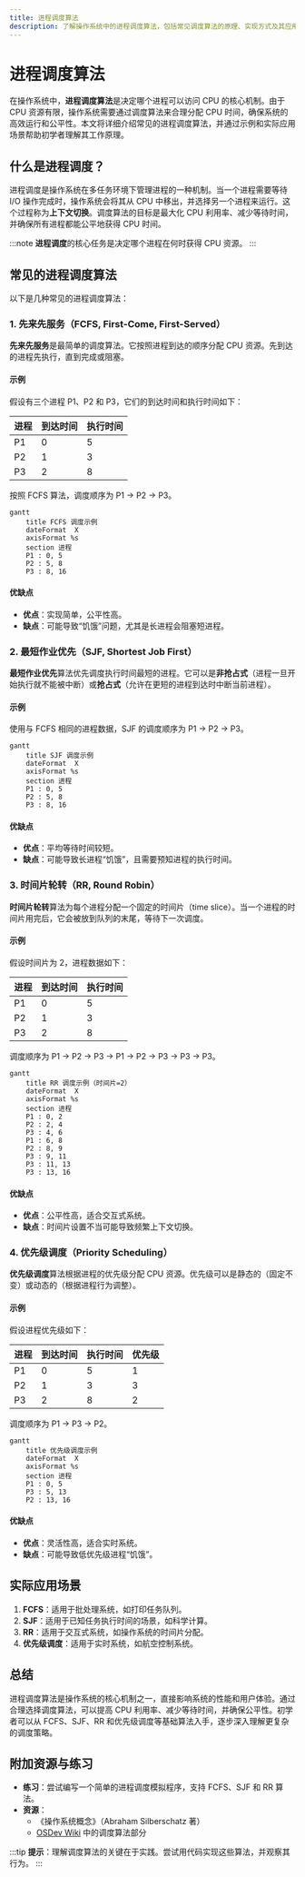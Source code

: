 ```yaml
---
title: 进程调度算法
description: 了解操作系统中的进程调度算法，包括常见调度算法的原理、实现方式及其应用场景。
---
```


# 进程调度算法

在操作系统中，**进程调度算法**是决定哪个进程可以访问 CPU 的核心机制。由于 CPU 资源有限，操作系统需要通过调度算法来合理分配 CPU 时间，确保系统的高效运行和公平性。本文将详细介绍常见的进程调度算法，并通过示例和实际应用场景帮助初学者理解其工作原理。

## 什么是进程调度？

进程调度是操作系统在多任务环境下管理进程的一种机制。当一个进程需要等待 I/O 操作完成时，操作系统会将其从 CPU 中移出，并选择另一个进程来运行。这个过程称为**上下文切换**。调度算法的目标是最大化 CPU 利用率、减少等待时间，并确保所有进程都能公平地获得 CPU 时间。

:::note
**进程调度**的核心任务是决定哪个进程在何时获得 CPU 资源。
:::

## 常见的进程调度算法

以下是几种常见的进程调度算法：

### 1. 先来先服务（FCFS, First-Come, First-Served）

**先来先服务**是最简单的调度算法。它按照进程到达的顺序分配 CPU 资源。先到达的进程先执行，直到完成或阻塞。

#### 示例
假设有三个进程 P1、P2 和 P3，它们的到达时间和执行时间如下：

| 进程 | 到达时间 | 执行时间 |
|------|----------|----------|
| P1   | 0        | 5        |
| P2   | 1        | 3        |
| P3   | 2        | 8        |

按照 FCFS 算法，调度顺序为 P1 → P2 → P3。

```mermaid
gantt
    title FCFS 调度示例
    dateFormat  X
    axisFormat %s
    section 进程
    P1 : 0, 5
    P2 : 5, 8
    P3 : 8, 16
```

#### 优缺点
- **优点**：实现简单，公平性高。
- **缺点**：可能导致“饥饿”问题，尤其是长进程会阻塞短进程。

### 2. 最短作业优先（SJF, Shortest Job First）

**最短作业优先**算法优先调度执行时间最短的进程。它可以是**非抢占式**（进程一旦开始执行就不能被中断）或**抢占式**（允许在更短的进程到达时中断当前进程）。

#### 示例
使用与 FCFS 相同的进程数据，SJF 的调度顺序为 P1 → P2 → P3。

```mermaid
gantt
    title SJF 调度示例
    dateFormat  X
    axisFormat %s
    section 进程
    P1 : 0, 5
    P2 : 5, 8
    P3 : 8, 16
```

#### 优缺点
- **优点**：平均等待时间较短。
- **缺点**：可能导致长进程“饥饿”，且需要预知进程的执行时间。

### 3. 时间片轮转（RR, Round Robin）

**时间片轮转**算法为每个进程分配一个固定的时间片（time slice）。当一个进程的时间片用完后，它会被放到队列的末尾，等待下一次调度。

#### 示例
假设时间片为 2，进程数据如下：

| 进程 | 到达时间 | 执行时间 |
|------|----------|----------|
| P1   | 0        | 5        |
| P2   | 1        | 3        |
| P3   | 2        | 8        |

调度顺序为 P1 → P2 → P3 → P1 → P2 → P3 → P3 → P3。

```mermaid
gantt
    title RR 调度示例（时间片=2）
    dateFormat  X
    axisFormat %s
    section 进程
    P1 : 0, 2
    P2 : 2, 4
    P3 : 4, 6
    P1 : 6, 8
    P2 : 8, 9
    P3 : 9, 11
    P3 : 11, 13
    P3 : 13, 16
```

#### 优缺点
- **优点**：公平性高，适合交互式系统。
- **缺点**：时间片设置不当可能导致频繁上下文切换。

### 4. 优先级调度（Priority Scheduling）

**优先级调度**算法根据进程的优先级分配 CPU 资源。优先级可以是静态的（固定不变）或动态的（根据进程行为调整）。

#### 示例
假设进程优先级如下：

| 进程 | 到达时间 | 执行时间 | 优先级 |
|------|----------|----------|--------|
| P1   | 0        | 5        | 1      |
| P2   | 1        | 3        | 3      |
| P3   | 2        | 8        | 2      |

调度顺序为 P1 → P3 → P2。

```mermaid
gantt
    title 优先级调度示例
    dateFormat  X
    axisFormat %s
    section 进程
    P1 : 0, 5
    P3 : 5, 13
    P2 : 13, 16
```

#### 优缺点
- **优点**：灵活性高，适合实时系统。
- **缺点**：可能导致低优先级进程“饥饿”。

## 实际应用场景

1. **FCFS**：适用于批处理系统，如打印任务队列。
2. **SJF**：适用于已知任务执行时间的场景，如科学计算。
3. **RR**：适用于交互式系统，如操作系统的时间片分配。
4. **优先级调度**：适用于实时系统，如航空控制系统。

## 总结

进程调度算法是操作系统的核心机制之一，直接影响系统的性能和用户体验。通过合理选择调度算法，可以提高 CPU 利用率、减少等待时间，并确保公平性。初学者可以从 FCFS、SJF、RR 和优先级调度等基础算法入手，逐步深入理解更复杂的调度策略。

## 附加资源与练习

- **练习**：尝试编写一个简单的进程调度模拟程序，支持 FCFS、SJF 和 RR 算法。
- **资源**：
  - 《操作系统概念》（Abraham Silberschatz 著）
  - [OSDev Wiki](https://wiki.osdev.org/Main_Page) 中的调度算法部分

:::tip
**提示**：理解调度算法的关键在于实践。尝试用代码实现这些算法，并观察其行为。
:::